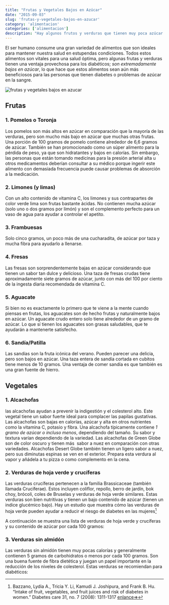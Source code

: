 ```yaml
---
title: "Frutas y Vegetales Bajos en Azúcar"
date: "2015-09-03"
slug: 'frutas-y-vegetales-bajos-en-azucar'
category: 'alimentacion'
categories: ['alimentacion']
description: "Hay algunos frutos y verduras que tienen muy poca azúcar y son ideales para la salud. Averigua cuáles son. Frutas y Vegetales Bajos en Azúcar"
---
```



El ser humano consume una gran variedad de alimentos que son ideales para mantener nuestra salud en estupendas condiciones. Todos estos alimentos son vitales para una salud óptima, pero algunas frutas y verduras tienen una ventaja provechosa para los diabéticos; _son extremadamente bajos en azúcar_, lo que hace que estos alimentos sean aún más beneficiosos para las personas que tienen diabetes o problemas de azúcar en la sangre.

![frutas y vegetales bajos en azucar](/images/frutas-vegetales-bajos-en-azucar.webp)




## Frutas

### 1. Pomelos o Toronja

Los pomelos son más altos en azúcar en comparación que la mayoría de las verduras, pero son mucho más bajo en azúcar que muchas otras frutas. Una porción de 100 gramos de pomelo contiene alrededor de 6,6 gramos de azúcar. También se han promocionado como un súper alimento para la pérdida de peso, ya que son hidratantes y bajos en calorías. Sin embargo, las personas que están tomando medicinas para la presión arterial alta u otros medicamentos deberían consultar a su médico porque ingerir este alimento con demasiada frecuencia puede causar problemas de absorción a la medicación.

### 2. Limones (y limas)

Con un alto contenido de vitamina C, los limones y sus contrapartes de color verde lima son frutas bastante ácidas. No contienen mucha azúcar (solo uno o dos gramos por limón) y son el complemento perfecto para un vaso de agua para ayudar a controlar el apetito.

### 3. Frambuesas

Solo cinco gramos, un poco más de una cucharadita, de azúcar por taza y mucha fibra para ayudarlo a llenarse.

### 4. Fresas

Las fresas son sorprendentemente bajas en azúcar considerando que tienen un sabor tan dulce y delicioso. Una taza de fresas crudas tiene aproximadamente siete gramos de azúcar, junto con más del 100 por ciento de la ingesta diaria recomendada de vitamina C.


### 5. Aguacate

Si bien no es exactamente lo primero que te viene a la mente cuando piensas en frutas, los aguacates son de hecho frutas y naturalmente bajos en azúcar. Un aguacate crudo entero solo tiene alrededor de un gramo de azúcar. Lo que sí tienen los aguacates son grasas saludables, que te ayudarán a mantenerte satisfecho.

### 6. Sandía/Patilla

Las sandías son la fruta icónica del verano. Pueden parecer una delicia, pero son bajos en azúcar. Una taza entera de sandía cortada en cubitos tiene menos de 10 gramos. Una ventaja de comer sandía es que también es una gran fuente de hierro.

## Vegetales

### 1. Alcachofas

las alcachofas ayudan a prevenir la indigestión y el colesterol alto. Este vegetal tiene un sabor fuerte ideal para complacer las papilas gustativas. Las alcachofas son bajas en calorías, azúcar y alta en otros nutrientes como la vitamina C, potasio y fibra. Una alcachofa típicamente contiene _1 gramo de azúcar o incluso menos_, dependiendo del tamaño. Su sabor y textura varían dependiendo de la variedad. Las alcachofas de Green Globe son de color oscuro y tienen más  sabor a nuez en comparación con otras variedades. Alcachofas Desert Globe también tienen un ligero sabor a nuez, pero sus diminutas espinas se ven en el exterior. Prepara esta verdura al vapor y añádela a tu pizza o como complemento en la cena.

### 2. Verduras de hoja verde y crucíferas

Las verduras crucíferas pertenecen a la familia Brassicaceae (también llamada Cruciferae). Estos incluyen coliflor, repollo, berro de jardín, bok choy, brócoli, coles de Bruselas y verduras de hoja verde similares. Estas verduras son bien nutritivas y tienen un bajo contenido de azúcar (tienen un indice glucémico bajo). Hay un estudio que muestra cómo las verduras de hoja verde pueden ayudar a reducir el riesgo de diabetes en las mujeres[^1]

A continuación se muestra una lista de verduras de hoja verde y crucíferas y su contenido de azúcar por cada 100 gramos:

<VerdurasAzucarBajo2 />


### 3. Verduras sin almidón

Las verduras sin almidón tienen muy pocas calorías y generalmente contienen 5 gramos de carbohidratos o menos por cada 100 gramos. Son una buena fuente de fibra dietética y juegan un papel importante en la reducción de los niveles de colesterol. Estas verduras se recomiendan para diabéticos:

<VerdurasAzucarBajo />


[^1]: Bazzano, Lydia A., Tricia Y. Li, Kamudi J. Joshipura, and Frank B. Hu. “Intake of fruit, vegetables, and fruit juices and risk of diabetes in women.” Diabetes care 31, no. 7 (2008): 1311-1317 [enlance=>](https://care.diabetesjournals.org/content/31/7/1311)